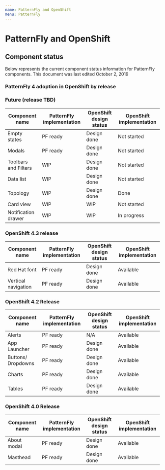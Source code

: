 ```yaml
---
name: PatternFly and OpenShift
menu: PatternFly
---
```


# PatternFly and OpenShift

## Component status

Below represents the current component status information for PatternFly components.
This document was last edited October 2, 2019

### PatternFly 4 adoption in OpenShift by release

### Future (release TBD)

| Component name            | PatternFly implementation  | OpenShift design status     | OpenShift implementation     |
| ------------------------- | ------------------ |------------------ | ---|
| Empty states	|PF ready |	Design done| 	Not started
|Modals|	PF ready |	Design done |	Not started
|Toolbars and Filters	|WIP 	|Design done |	Not started
|Data list |	WIP 	| Design done |	Not started
| Topology | WIP | Design done | 	Done
| Card view |  WIP |  WIP |Not started
| Notification drawer | WIP | WIP | In progress

### OpenShift 4.3 release
| Component name            | PatternFly implementation  | OpenShift design status     | OpenShift implementation     |
| ------------------------- | ------------------ |------------------ | ---|
|Red Hat font	|PF ready |	Design done |	Available|
|Vertical navigation	|PF ready |	Design done |	Available |

### OpenShift 4.2 Release
| Component name            | PatternFly implementation  | OpenShift design status     | OpenShift implementation     |
| ------------------------- | ------------------ |------------------ | ---|
|Alerts |	PF ready |	N/A	| Available |
| App Launcher	| PF ready | 	Design done 	| Available|
|Buttons/ Dropdowns	|PF ready 	|Design done |	Available |
|Charts |	PF ready |	Design done |	Available|
|Tables	|PF ready |	Design done 	|Available|

### OpenShift 4.0 Release
| Component name            | PatternFly implementation  | OpenShift design status     | OpenShift implementation     |
| ------------------------- | ------------------ |------------------ | ---|
|About modal	 | PF ready 	| Design done |Available |
|Masthead	|PF ready |	Design done 	|Available
